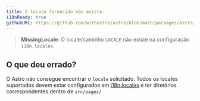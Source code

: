 ```yaml
---
title: O locale fornecido não existe.
i18nReady: true
githubURL: https://github.com/withastro/astro/blob/main/packages/astro/src/core/errors/errors-data.ts
---
```


> **MissingLocale**: O locale/caminho `LOCALE` não existe na configuração `i18n.locales`.
## O que deu errado?
O Astro não consegue encontrar o `locale` solicitado. Todos os locales suportados devem estar configurados em [i18n.locales](/pt-br/reference/configuration-reference/#i18nlocales) e ter diretórios correspondentes dentro de `src/pages/`.
